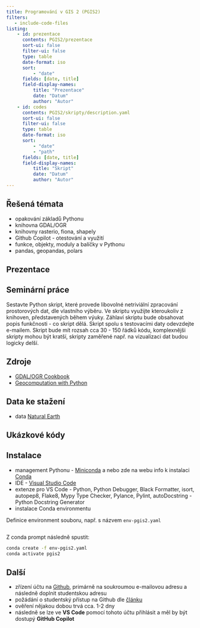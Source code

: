 ```yaml
---
title: Programování v GIS 2 (PGIS2)
filters:
   - include-code-files
listing:
    - id: prezentace
      contents: PGIS2/prezentace
      sort-ui: false
      filter-ui: false
      type: table
      date-format: iso
      sort:
          - "date"
      fields: [date, title] 
      field-display-names:
          title: "Prezentace"
          date: "Datum"
          author: "Autor"
    - id: codes
      contents: PGIS2/skripty/description.yaml
      sort-ui: false
      filter-ui: false
      type: table
      date-format: iso
      sort:
          - "date"
          - "path"
      fields: [date, title] 
      field-display-names:
          title: "Skript"
          date: "Datum"
          author: "Autor"
---
```


## Řešená témata{.topics}

- opakování základů [Pythonu]{.software} 
- knihovna [GDAL/OGR]{.software}
- knihovny [rasterio]{.software}, [fiona]{.software}, [shapely]{.software}
- Github Copilot - otestování a využití
- funkce, objekty, moduly a balíčky  v Pythonu 
- [pandas]{.software}, [geopandas]{.software}, [polars]{.software}

## Prezentace{.presentations}

::: {#prezentace}
:::

## Seminární práce{.seminar-work}

Sestavte Python skript, které provede libovolné netriviální zpracování prostorových dat, dle vlastního výběru. Ve skriptu využijte kteroukoliv z knihoven, představených během výuky. Záhlaví skriptu bude obsahovat popis funkčnosti - co skript dělá. Skript spolu s testovacími daty odevzdejte e-mailem. Skript bude mít rozsah cca 30 - 150 řádků kódu, komplexnějši skripty mohou být kratší, skripty zaměřené např. na vizualizaci dat budou logicky delší. 

## Zdroje{.sources}

- [GDAL/OGR Cookbook](https://pcjericks.github.io/py-gdalogr-cookbook/)
- [Geocomputation with Python](https://py.geocompx.org/)

## Data ke stažení{.data-sources}

- data [Natural Earth](https://www.naturalearthdata.com/)

## Ukázkové kódy{.codes}

::: {#codes}
:::

## Instalace{.instals}

- management Pythonu - [Miniconda](https://docs.anaconda.com/free/miniconda/index.html) a nebo zde na webu info k instalaci [Conda](../tools/conda.qmd)
- IDE - [Visual Studio Code](https://code.visualstudio.com/)
- extenze pro VS Code - Python, Python Debugger, Black Formatter, isort, autopep8, Flake8, Mypy Type Checker, Pylance, Pylint, autoDocstring - Python Docstring Generator
- instalace Conda environmentu

Definice environment souboru, např. s názvem `env-pgis2.yaml`
```.yaml
```

Z conda prompt následně spustit:
```bash
conda create -f env-pgis2.yaml
conda activate pgis2
```

## Další 

- zřízení účtu na [Github](github.com), primárně na soukroumou e-mailovou adresu a následně doplnit studentskou adresu
- požádání o studentský přístup na Github dle [článku](https://techcommunity.microsoft.com/t5/educator-developer-blog/step-by-step-setting-up-github-student-and-github-copilot-as-an/ba-p/3736279)
- ověření nějakou dobou trvá cca. 1-2 dny
- následně se lze ve **VS Code** pomocí tohoto účtu přihlásit a měl by být dostupý **GitHub Copilot**  